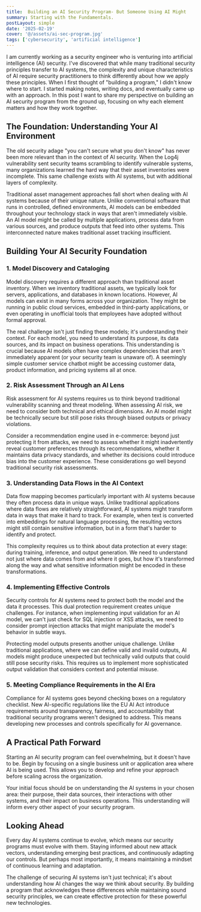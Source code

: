 ```yaml
---
title:  Building an AI Security Program- But Someone Using AI Might
summary: Starting with the Fundamentals.
postLayout: simple
date: '2025-02-19'
cover: '@/assets/ai-sec-program.jpg'
tags: ['cybersecurity', 'artificial intelligence']
---
```


I am currently working as a security engineer who is venturing into artificial intelligence (AI) security. I've discovered that while many traditional security principles transfer to AI systems, the complexity and unique characteristics of AI require security practitioners to think differently about how we apply these principles. When I first thought of "building a program," I didn't know where to start. I started making notes, writing docs, and eventually came up with an approach. In this post I want to share my perspective on building an AI security program from the ground up, focusing on why each element matters and how they work together.

## The Foundation: Understanding Your AI Environment

The old security adage "you can't secure what you don't know" has never been more relevant than in the context of AI security. When the Log4j vulnerability sent security teams scrambling to identify vulnerable systems, many organizations learned the hard way that their asset inventories were incomplete. This same challenge exists with AI systems, but with additional layers of complexity.

Traditional asset management approaches fall short when dealing with AI systems because of their unique nature. Unlike conventional software that runs in controlled, defined environments, AI models can be embedded throughout your technology stack in ways that aren't immediately visible. An AI model might be called by multiple applications, process data from various sources, and produce outputs that feed into other systems. This interconnected nature makes traditional asset tracking insufficient.

## Building Your AI Security Foundation

### 1. Model Discovery and Cataloging

Model discovery requires a different approach than traditional asset inventory. When we inventory traditional assets, we typically look for servers, applications, and databases in known locations. However, AI models can exist in many forms across your organization. They might be running in public cloud services, embedded in third-party applications, or even operating in unofficial tools that employees have adopted without formal approval.

The real challenge isn't just finding these models; it's understanding their context. For each model, you need to understand its purpose, its data sources, and its impact on business operations. This understanding is crucial because AI models often have complex dependencies that aren't immediately apparent (or your security team is unaware of). A seemingly simple customer service chatbot might be accessing customer data, product information, and pricing systems all at once.

### 2. Risk Assessment Through an AI Lens

Risk assessment for AI systems requires us to think beyond traditional vulnerability scanning and threat modeling. When assessing AI risk, we need to consider both technical and ethical dimensions. An AI model might be technically secure but still pose risks through biased outputs or privacy violations.

Consider a recommendation engine used in e-commerce: beyond just protecting it from attacks, we need to assess whether it might inadvertently reveal customer preferences through its recommendations, whether it maintains data privacy standards, and whether its decisions could introduce bias into the customer experience. These considerations go well beyond traditional security risk assessments.

### 3. Understanding Data Flows in the AI Context

Data flow mapping becomes particularly important with AI systems because they often process data in unique ways. Unlike traditional applications where data flows are relatively straightforward, AI systems might transform data in ways that make it hard to track. For example, when text is converted into embeddings for natural language processing, the resulting vectors might still contain sensitive information, but in a form that's harder to identify and protect.

This complexity requires us to think about data protection at every stage: during training, inference, and output generation. We need to understand not just where data comes from and where it goes, but how it's transformed along the way and what sensitive information might be encoded in these transformations.

### 4. Implementing Effective Controls

Security controls for AI systems need to protect both the model and the data it processes. This dual protection requirement creates unique challenges. For instance, when implementing input validation for an AI model, we can't just check for SQL injection or XSS attacks, we need to consider prompt injection attacks that might manipulate the model's behavior in subtle ways.

Protecting model outputs presents another unique challenge. Unlike traditional applications, where we can define valid and invalid outputs, AI models might produce unexpected but technically valid outputs that could still pose security risks. This requires us to implement more sophisticated output validation that considers context and potential misuse.

### 5. Meeting Compliance Requirements in the AI Era

Compliance for AI systems goes beyond checking boxes on a regulatory checklist. New AI-specific regulations like the EU AI Act introduce requirements around transparency, fairness, and accountability that traditional security programs weren't designed to address. This means developing new processes and controls specifically for AI governance.

## A Practical Path Forward

Starting an AI security program can feel overwhelming, but it doesn't have to be. Begin by focusing on a single business unit or application area where AI is being used. This allows you to develop and refine your approach before scaling across the organization.

Your initial focus should be on understanding the AI systems in your chosen area: their purpose, their data sources, their interactions with other systems, and their impact on business operations. This understanding will inform every other aspect of your security program.

## Looking Ahead

Every day AI systems continue to evolve, which means our security programs must evolve with them. Staying informed about new attack vectors, understanding emerging best practices, and continuously adapting our controls. But perhaps most importantly, it means maintaining a mindset of continuous learning and adaptation.

The challenge of securing AI systems isn't just technical; it's about understanding how AI changes the way we think about security. By building a program that acknowledges these differences while maintaining sound security principles, we can create effective protection for these powerful new technologies.